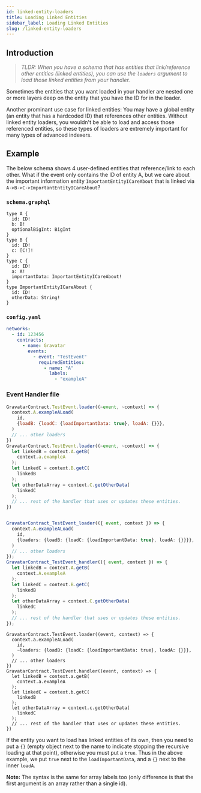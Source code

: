 ```yaml
---
id: linked-entity-loaders
title: Loading Linked Entities
sidebar_label: Loading Linked Entities
slug: /linked-entity-loaders
---
```



## Introduction

> _TLDR: When you have a schema that has entities that link/reference other entities (linked entities), you can use the `loaders` argument to load those linked entities from your handler._

Sometimes the entities that you want loaded in your handler are nested one or more layers deep on the entity that you have the ID for in the loader.

Another prominant use case for linked entities: You may have a global entity (an entity that has a hardcoded ID) that references other entities. Without linked entity loaders, you wouldn't be able to load and access those referenced entities, so these types of loaders are extremely important for many types of advanced indexers.

## Example

The below schema shows 4 user-defined entities that reference/link to each other. What if the event only contains the ID of entity A, but we care about the important information entity `ImportantEntityICareAbout` that is linked via `A->B->C->ImportantEntityICareAbout`?

### `schema.graphql`
```
type A {
  id: ID!
  b: B!
  optionalBigInt: BigInt
}
type B {
  id: ID!
  c: [C!]!
}
type C {
  id: ID!
  a: A!
  importantData: ImportantEntityICareAbout!
}
type ImportantEntityICareAbout {
  id: ID!
  otherData: String!
}
```

### `config.yaml`
```yaml
networks:
  - id: 123456
    contracts:
      - name: Gravatar
        events:
          - event: "TestEvent"
            requiredEntities:
              - name: "A"
                labels:
                  - "exampleA"
```


### Event Handler file
<Tabs>
  <TabItem value="javascript" label="Javascript">

```javascript
GravatarContract.TestEvent.loader((~event, ~context) => {
  context.A.exampleALoad(
    id,
    {loadB: {loadC: {loadImportantData: true}, loadA: {}}},
  )
  // ... other loaders
})
GravatarContract.TestEvent.loader((~event, ~context) => {
  let linkedB = context.A.getB(
    context.a.exampleA
  );
  let linkedC = context.B.getC(
    linkedB
  );
  let otherDataArray = context.C.getOtherData(
    linkedC
  );
  // ... rest of the handler that uses or updates these entities.
})
```

  </TabItem>
  <TabItem value="typescript" label="Typescript">

```typescript

GravatarContract_TestEvent_loader(({ event, context }) => {
  context.A.exampleALoad(
    id,
    {loaders: {loadB: {loadC: {loadImportantData: true}, loadA: {}}}},
  )
  // ... other loaders
});
GravatarContract_TestEvent_handler(({ event, context }) => {
  let linkedB = context.A.getB(
    context.A.exampleA
  );
  let linkedC = context.B.getC(
    linkedB
  );
  let otherDataArray = context.C.getOtherData(
    linkedC
  );
  // ... rest of the handler that uses or updates these entities.
});
```
  </TabItem>
  <TabItem value="rescript" label="Rescript">

```rescript
GravatarContract.TestEvent.loader((event, context) => {
  context.a.exampleALoad(
    id,
    ~loaders: {loadB: {loadC: {loadImportantData: true}, loadA: {}}},
  )
  // ... other loaders
})
GravatarContract.TestEvent.handler((event, context) => {
  let linkedB = context.a.getB(
    context.a.exampleA
  );
  let linkedC = context.b.getC(
    linkedB
  );
  let otherDataArray = context.c.getOtherData(
    linkedC
  );
  // ... rest of the handler that uses or updates these entities.
})
```
  </TabItem>
</Tabs>

If the entity you want to load has linked entities of its own, then you need to put a `{}` (empty object next to the name to indicate stopping the recursive loading at that point), otherwise you must put a `true`. Thus in the above example, we put `true` next to the `loadImportantData`, and a `{}` next to the inner `loadA`.

**Note:** The syntax is the same for array labels too (only difference is that the first argument is an array rather than a single id).

